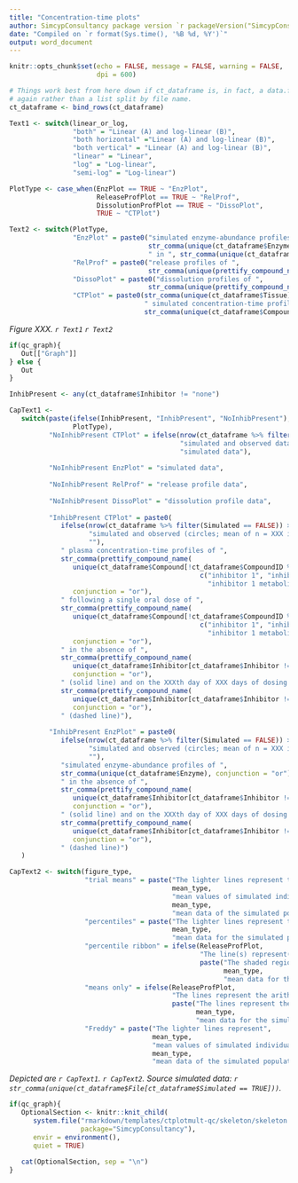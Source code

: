 ```yaml
---
title: "Concentration-time plots"
author: SimcypConsultancy package version `r packageVersion("SimcypConsultancy")`
date: "Compiled on `r format(Sys.time(), '%B %d, %Y')`"
output: word_document
---
```


```r

knitr::opts_chunk$set(echo = FALSE, message = FALSE, warning = FALSE, 
                      dpi = 600)

```

```r

# Things work best from here down if ct_dataframe is, in fact, a data.frame
# again rather than a list split by file name. 
ct_dataframe <- bind_rows(ct_dataframe)

Text1 <- switch(linear_or_log, 
                "both" = "Linear (A) and log-linear (B)",
                "both horizontal" ="Linear (A) and log-linear (B)",
                "both vertical" = "Linear (A) and log-linear (B)",
                "linear" = "Linear", 
                "log" = "Log-linear",
                "semi-log" = "Log-linear")

PlotType <- case_when(EnzPlot == TRUE ~ "EnzPlot", 
                      ReleaseProfPlot == TRUE ~ "RelProf",
                      DissolutionProfPlot == TRUE ~ "DissoPlot", 
                      TRUE ~ "CTPlot")

Text2 <- switch(PlotType, 
                "EnzPlot" = paste0("simulated enzyme-abundance profiles of ",
                                   str_comma(unique(ct_dataframe$Enzyme)), 
                                   " in ", str_comma(unique(ct_dataframe$Tissue)), "."),
                "RelProf" = paste0("release profiles of ",
                                   str_comma(unique(prettify_compound_name(ct_dataframe$Compound))), "."),
                "DissoPlot" = paste0("dissolution profiles of ",
                                   str_comma(unique(prettify_compound_name(ct_dataframe$Compound))), "."),
                "CTPlot" = paste0(str_comma(unique(ct_dataframe$Tissue)), 
                                  " simulated concentration-time profiles of ", # keep 1st and last spaces here
                                  str_comma(unique(ct_dataframe$Compound)), "."))

```


*Figure XXX. `r Text1` `r Text2`*

```r

if(qc_graph){
   Out[["Graph"]]
} else {
   Out
}

```

```r

InhibPresent <- any(ct_dataframe$Inhibitor != "none")

CapText1 <-
   switch(paste(ifelse(InhibPresent, "InhibPresent", "NoInhibPresent"), 
                PlotType), 
          "NoInhibPresent CTPlot" = ifelse(nrow(ct_dataframe %>% filter(Simulated == FALSE)) > 0,
                                           "simulated and observed data (circles; mean of n = XXX individuals; Clinical Study XXX)", 
                                           "simulated data"), 
          
          "NoInhibPresent EnzPlot" = "simulated data", 
          
          "NoInhibPresent RelProf" = "release profile data", 
          
          "NoInhibPresent DissoPlot" = "dissolution profile data", 
          
          "InhibPresent CTPlot" = paste0(
             ifelse(nrow(ct_dataframe %>% filter(Simulated == FALSE)) > 0,
                    "simulated and observed (circles; mean of n = XXX individuals; Clinical Study XXX)", 
                    ""), 
             " plasma concentration-time profiles of ",
             str_comma(prettify_compound_name(
                unique(ct_dataframe$Compound[!ct_dataframe$CompoundID %in% 
                                                c("inhibitor 1", "inhibitor 2",
                                                  "inhibitor 1 metabolite")])), 
                conjunction = "or"), 
             " following a single oral dose of ", 
             str_comma(prettify_compound_name(
                unique(ct_dataframe$Compound[!ct_dataframe$CompoundID %in% 
                                                c("inhibitor 1", "inhibitor 2",
                                                  "inhibitor 1 metabolite")])), 
                conjunction = "or"),
             " in the absence of ", 
             str_comma(prettify_compound_name(
                unique(ct_dataframe$Inhibitor[ct_dataframe$Inhibitor != "none"])), 
                conjunction = "or"), 
             " (solid line) and on the XXXth day of XXX days of dosing of ", 
             str_comma(prettify_compound_name(
                unique(ct_dataframe$Inhibitor[ct_dataframe$Inhibitor != "none"])), 
                conjunction = "or"),
             " (dashed line)"),
          
          "InhibPresent EnzPlot" = paste0(
             ifelse(nrow(ct_dataframe %>% filter(Simulated == FALSE)) > 0,
                    "simulated and observed (circles; mean of n = XXX individuals; Clinical Study XXX)", 
                    ""), 
             "simulated enzyme-abundance profiles of ",
             str_comma(unique(ct_dataframe$Enzyme), conjunction = "or"), 
             " in the absence of ", 
             str_comma(prettify_compound_name(
                unique(ct_dataframe$Inhibitor[ct_dataframe$Inhibitor != "none"])), 
                conjunction = "or"), 
             " (solid line) and on the XXXth day of XXX days of dosing of ", 
             str_comma(prettify_compound_name(
                unique(ct_dataframe$Inhibitor[ct_dataframe$Inhibitor != "none"])), 
                conjunction = "or"),
             " (dashed line)")
   )

CapText2 <- switch(figure_type, 
                   "trial means" = paste("The lighter lines represent the", 
                                         mean_type, 
                                         "mean values of simulated individual trials and the darker lines portray the",
                                         mean_type, 
                                         "mean data of the simulated population (n = XXX)"), 
                   "percentiles" = paste("The lighter lines represent the 5th and 95th percentiles and the darker lines the",
                                         mean_type, 
                                         "mean data for the simulated population (n = XXX)"), 
                   "percentile ribbon" = ifelse(ReleaseProfPlot, 
                                                "The line(s) represent(s) the arithmetic mean, and the shaded regions represent the mean plus or minus the standard deviation", 
                                                paste("The shaded regions represent the 5th to the 95th percentiles and the darker lines the",
                                                      mean_type, 
                                                      "mean data for the simulated population (n = XXX)")), 
                   "means only" = ifelse(ReleaseProfPlot, 
                                         "The lines represent the arithmetic mean", 
                                         paste("The lines represent the",
                                               mean_type, 
                                               "mean data for the simulated population (n = XXX)")), 
                   "Freddy" = paste("The lighter lines represent",
                                    mean_type, 
                                    "mean values of simulated individual trials and the darker lines portray the",
                                    mean_type, 
                                    "mean data of the simulated population (n = XXX). The dashed lines represent the 5th and 95th percentiles"))

```

*Depicted are `r CapText1`. `r CapText2`. Source simulated data: `r str_comma(unique(ct_dataframe$File[ct_dataframe$Simulated == TRUE]))`.*

```r

if(qc_graph){
   OptionalSection <- knitr::knit_child(
      system.file("rmarkdown/templates/ctplotmult-qc/skeleton/skeleton.Rmd",
                  package="SimcypConsultancy"), 
      envir = environment(), 
      quiet = TRUE)
   
   cat(OptionalSection, sep = "\n")
}

```



